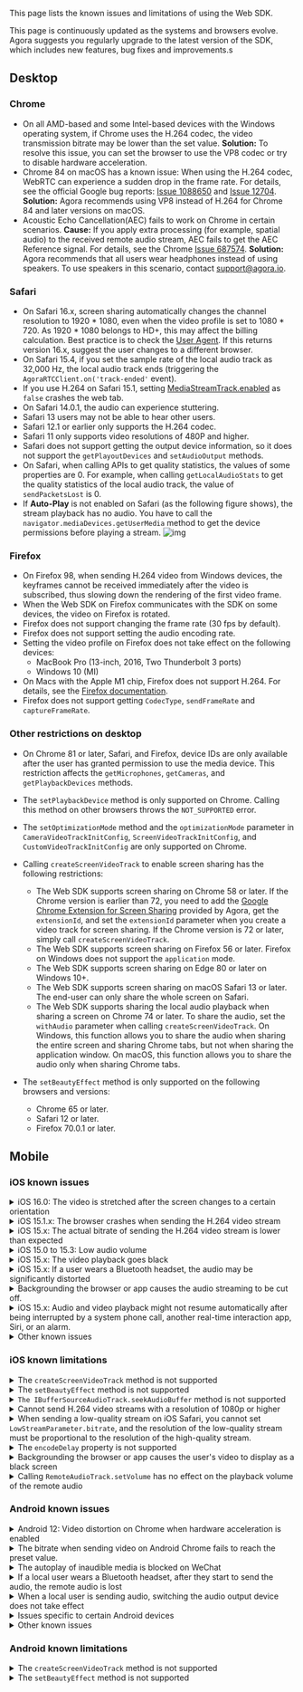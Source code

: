 <PlatformWrapper platform="web">

This page lists the known issues and limitations of using the Web SDK.

This page is continuously updated as the systems and browsers evolve. Agora suggests you regularly upgrade to the latest version of the SDK, which includes new features, bug fixes and improvements.s

## Desktop

<a name="chrome"></a>

### Chrome

- On all AMD-based and some Intel-based devices with the Windows operating system, if Chrome uses the H.264 codec, the video transmission bitrate may be lower than the set value.
 **Solution:** To resolve this issue, you can set the browser to use the VP8 codec or try to disable hardware acceleration.
- Chrome 84 on macOS has a known issue: When using the H.264 codec, WebRTC can experience a sudden drop in the frame rate. For details, see the official Google bug reports: [Issue 1088650](https://bugs.chromium.org/p/chromium/issues/detail?id=1203206&can=2&q=webrtc%20drop%20component%3ABlink%3EWebRTC%3EVideo) and [Issue 12704](https://bugs.chromium.org/p/webrtc/issues/detail?id=12704#c3).
 **Solution:** Agora recommends using VP8 instead of H.264 for Chrome 84 and later versions on macOS.
- Acoustic Echo Cancellation(AEC) fails to work on Chrome in certain scenarios.
 **Cause:** If you apply extra processing (for example, spatial audio) to the received remote audio stream, AEC fails to get the AEC Reference signal. For details, see the Chrome [Issue 687574](https://bugs.chromium.org/p/chromium/issues/detail?id=687574).
**Solution:** Agora recommends that all users wear headphones instead of using speakers. To use speakers in this scenario, contact [support@agora.io](mailto:support@agora.io).

<a name="safari"></a>

### Safari

- On Safari 16.x, screen sharing automatically changes the channel resolution to 1920 * 1080, even when the
  video profile is set to 1080 * 720. As 1920 * 1080 belongs to HD+, this may affect the billing calculation. Best
  practice is to check the [User Agent](https://developer.mozilla.org/en-US/docs/Web/HTTP/Headers/User-Agent). If
  this returns version 16.x, suggest the user changes to a different browser.
- On Safari 15.4, if you set the sample rate of the local audio track as 32,000 Hz, the local audio track ends (triggering the `AgoraRTCClient.on('track-ended'` event).
- If you use H.264 on Safari 15.1, setting [MediaStreamTrack.enabled](https://developer.mozilla.org/en-US/docs/Web/API/MediaStreamTrack/enabled) as `false` crashes the web tab.
- On Safari 14.0.1, the audio can experience stuttering.
- Safari 13 users may not be able to hear other users.
- Safari 12.1 or earlier only supports the H.264 codec.
- Safari 11 only supports video resolutions of 480P and higher.
- Safari does not support getting the output device information, so it does not support the `getPlayoutDevices` and `setAudioOutput` methods.
- On Safari, when calling APIs to get quality statistics, the values of some properties are 0. For example, when calling `getLocalAudioStats` to get the quality statistics of the local audio track, the value of `sendPacketsLost` is 0.
- If **Auto-Play** is not enabled on Safari (as the following figure shows), the stream playback has no audio. You have to call the `navigator.mediaDevices.getUserMedia` method to get the device permissions before playing a stream.
  ![img](https://web-cdn.agora.io/docs-files/1591078696865)

<a name="firefox"></a>

### Firefox

- On Firefox 98, when sending H.264 video from Windows devices, the keyframes cannot be received immediately after the video is subscribed, thus slowing down the rendering of the first video frame.
- When the Web SDK on Firefox communicates with the SDK on some devices, the video on Firefox is rotated.
- Firefox does not support changing the frame rate (30 fps by default).
- Firefox does not support setting the audio encoding rate.
- Setting the video profile on Firefox does not take effect on the following devices:
   - MacBook Pro (13-inch, 2016, Two Thunderbolt 3 ports)
   - Windows 10 (MI)
- On Macs with the Apple M1 chip, Firefox does not support H.264. For details, see the [Firefox documentation](https://bugzilla.mozilla.org/show_bug.cgi?id=1686470).
- Firefox does not support getting `CodecType`, `sendFrameRate` and `captureFrameRate`.

### Other restrictions on desktop

- On Chrome 81 or later, Safari, and Firefox, device IDs are only available after the user has granted permission to use the media device. This restriction affects the `getMicrophones`, `getCameras`, and `getPlaybackDevices` methods.
- The `setPlaybackDevice` method is only supported on Chrome. Calling this method on other browsers throws the `NOT_SUPPORTED` error.
- The `setOptimizationMode` method and the `optimizationMode` parameter in `CameraVideoTrackInitConfig`, `ScreenVideoTrackInitConfig`, and `CustomVideoTrackInitConfig` are only supported on Chrome.
- Calling `createScreenVideoTrack` to enable screen sharing has the following restrictions:
   - The Web SDK supports screen sharing on Chrome 58 or later. If the Chrome version is earlier than 72, you need to add the [Google Chrome Extension for Screen Sharing](../basic-features/screensharing#screen-sharing-on-chrome) provided by Agora, get the `extensionId`, and set the `extensionId` parameter when you create a video track for screen sharing. If the Chrome version is 72 or later, simply call `createScreenVideoTrack`.
   - The Web SDK supports screen sharing on Firefox 56 or later. Firefox on Windows does not support the `application` mode.
   - The Web SDK supports screen sharing on Edge 80 or later on Windows 10+.
   - The Web SDK supports screen sharing on macOS Safari 13 or later. The end-user can only share the whole screen on Safari.
   - The Web SDK supports sharing the local audio playback when sharing a screen on Chrome 74 or later. To share the audio, set the `withAudio` parameter when calling `createScreenVideoTrack`. On Windows, this function allows you to share the audio when sharing the entire screen and sharing Chrome tabs, but not when sharing the application window. On macOS, this function allows you to share the audio only when sharing Chrome tabs.
- The `setBeautyEffect` method is only supported on the following browsers and versions:

   - Chrome 65 or later.
   - Safari 12 or later.
   - Firefox 70.0.1 or later.

## Mobile

### iOS known issues

<details>
<summary>iOS 16.0: The video is stretched after the screen changes to a certain orientation</summary>

**Impact**: All browsers and apps that use WKWebView on iOS 16.0, such as Safari and Chrome.

**Reason**: Due to the regression of the WebRTC module of WebKit on iOS 16.0, RTP streaming with coordination of video orientation (CVO) does not work properly, which causes the video to be stretched after rotation.

**Workaround**: Agora recommends that you add a prompt to remind users of this issue.

</details>

<details>
<summary>iOS 15.1.x: The browser crashes when sending the H.264 video stream</summary>

**Impact**: All browsers and apps that use WKWebView on iOS 15.1.x, such as Safari and Chrome.

**Details**: If you set `codec` as `'h264'` when calling `createClient`, the browsers on iOS 15.1.x crash after you send the video stream.

**Reason**: This issue happens due to the regression of the WebKit video encoder on iOS 15.1.x. For details, see [WebKit Bug 231505](https://bugs.webkit.org/show_bug.cgi?id=231505).

**Workaround**: Use the VP8 codec for video encoding.

```javascript
createClient({codec:'vp8', mode})
```
</details>

<details>
<summary>iOS 15.x: The actual bitrate of sending the H.264 video stream is lower than expected</summary>

**Impact**: Safari on iOS 15.x

**Reason**: The issue occurs because **WebRTC H264 LowLatency encoder** is enabled by default for Safari on iOS 15.x. For details, see [Webkit bug 238366](https://bugs.webkit.org/show_bug.cgi?id=238366).

**Workaround**: The following workarounds are available:
- Use the VP8 codec for video encoding. The sample code is as follows:

  ```javascript
  createClient({codec:'vp8', mode})
  ```
- On the iOS device, go to **Settings** > **Safari** > **Advanced** > **Experimental Features**, and disable **WebRTC H264 LowLatency encoder**.
</details>

<details>
   <summary>iOS 15.0 to 15.3: Low audio volume</summary>

**Impact**: All browsers and apps that use WKWebView on iOS 15.0 to 15.3, such as Safari and Chrome.

**Details**: On iOS 15.0 to 15.3, after the local user subscribes to the `RemoteAudioTrack` and plays it, sometimes the audio is routed to the earpiece instead of the speaker, and the volume that the local user hear may be very low.

**Reason**: This issue happens due to the regression of the WebKit audio module on iOS 15.0 to 15.3. For details, see [ WebKit Bug 230902](https://bugs.webkit.org/show_bug.cgi?id=230902).

**Workaround**: On iOS 15.0 to 15.3, use `WebAudio` to play the audio, and use `GainNode` to increase the audio volume level. Use the following workaround:
1. Upgrade to the Web SDK 4.9.0 or later versions.
2. Set the SDK private parameter `REMOTE_AUDIO_TRACK_USES_WEB_AUDIO` as `true`. The SDK uses `WebAudio` to play the remote audio stream. Sample code:
   ```javascript
   function isIOS15(ua){
       // Use UA to judge whether the iOS version is 15
   }

   if(isIOS15(navigator.userAgent)){
       // If you are using Typescript, add the "@ts-ignore" tag before calling setParameter
       // @ts-ignore
       AgoraRTC.setParameter("REMOTE_AUDIO_TRACK_USES_WEB_AUDIO", true);
   }
   ```
</details>

<details>
<summary>iOS 15.x: The video playback goes black</summary>

**Impact**: All browsers and apps that use WKWebView on iOS 15.x, such as Safari and Chrome.

**Details**: On iOS 15.x, if you play the video in DOM node and add some CSS properties (such as `transform` and `animation`) to the` video` element or its parent element, or if you change the CSS properties to redraw the video rendering area, sometimes the video goes black.

**Reason**: This issue happens due to the regression of the WebKit video renderer on iOS 15.x. For details, see [WebKit Bug 230902](https://bugs.webkit.org/show_bug.cgi?id=230902).

**Workaround**: Upgrade to the Web SDK v4.7.3 or later and minimize changes to the CSS properties of the `video` element and its parent elements.
</details>


<details>
<summary>iOS 15.x: If a user wears a Bluetooth headset, the audio may be significantly distorted</summary>

**Impact**: All browsers and apps that use WKWebView on iOS 15.x, such as Safari and Chrome.

**Reason**: This issue happens due to the regression of the WebKit audio playback module on iOS 15.x. For details, see [WebKit Bug 231422](https://bugs.webkit.org/show_bug.cgi?id=231422).

**Workaround**: Agora recommends that you add a prompt to remind users of possible audio distortion issues when they use a Bluetooth headset.
</details>

<details>
<summary>Backgrounding the browser or app causes the audio streaming to be cut off.</summary>
<p>

**Impact**: 
- Safari on iOS 15.x.
- Browsers and apps that use WKWebView (such as Chrome) on iOS 14.4 to iOS 15.x.
</p>
<p>

**Reason**: 
- For Safari: This happens primarily due to this WebKit [bug](https://bugs.webkit.org/show_bug.cgi?id=231105). After the browser switches to the background, the `AudioContext` of `WebAudio` stops processing audio.
- For browsers and apps using WKWebView: This happens because iOS `WKWebView` prohibits microphone usage while in the background. For details, see [Microphone gets muted in background](https://developer.apple.com/forums/thread/689182).
</p>
<p>

**Workaround**: Currently there is no workaround for browsers and apps using WKWebView. For Safari on iOS 15.x, you can follow these steps to avoid this issue:
1. Upgrade to the Web SDK v4.7.3 or later versions.
2. When calling `createMicrophoneAudioTrack`, set `bypassWebAudio` as `true`. The Web SDK directly publishes the local audio stream without processing it through `WebAudio`.

   ```javascript
   const localAudioTrack = await AgoraRTC.createMicrophoneAudioTrack({bypassWebAudio: true});
   ```

   > Note that this workaround has a side effect. After applying this workaround, the audio mixing function (`MixingAudioTrack`) in the SDK fails.
</p>
</details>

<details>
<summary>iOS 15.x: Audio and video playback might not resume automatically after being interrupted by a system phone call, another real-time interaction app, Siri, or an alarm.</summary>

**Impact**: All browsers and apps that use WKWebView on iOS 15.x, such as Safari and Chrome.

**Reason**: Such interruptions can cause the state of the `video` and `audio` elements to be `paused`. After the interruption finishes, the state cannot be automatically switched back to `playing`, and even calling `HTMLMediaElement.play` cannot resume the media playback. See the WebKit bug [232599](https://bugs.webkit.org/show_bug.cgi?id=232599) and [226698](https://bugs.webkit.org/show_bug.cgi?id=226698) for more details.
**Workaround**: Upgrade to the Web SDK v4.7.3 or later versions. The SDK attempts to resume media playback after the interruption. Agora recommends that you add a prompt that instructs users to refresh the page.
</details>

<details>
<summary>Other known issues</summary>

- The volume of a remote user can change randomly on iOS 13 and 14.
- Switching between the front and rear cameras can momentarily rotate the video.
- The audio routing can change randomly. Sometimes, the audio is routed to the speakerphone when a headset is connected or to the earpiece when no headset is connected.
- If you call `getUserMedia` twice to get two tracks of the same media type, the first track goes muted or black.
- After a user switches to another app that uses the microphone or camera (such as Siri or Skype) and then switches back, the audio sampling or video capture fails.
</details>

### iOS known limitations

<details>
<summary>The <code>createScreenVideoTrack</code> method is not supported</summary>

Reason: iOS Safari and WKWebView do not support the `mediaDevices.getDisplayMedia` method.
</details>

<details>
<summary>The <code>setBeautyEffect</code> method is not supported</summary>

Reason: WebGL is not well supported on iOS Safari and WKWebView, and the image enhancement algorithm can reduce the system performance below acceptable levels.
</details>

<details>
<summary><code>The IBufferSourceAudioTrack.seekAudioBuffer</code> method is not supported</summary>

Reason: `WebAudio` on iOS does not support this method.
</details>

<details>
<summary>Cannot send H.264 video streams with a resolution of 1080p or higher</summary>

Reason: The Web SDK uses the H.264 Baseline Profile for negotiation, so encoding and sending a video stream with a resolution of 1080p or higher is not supported on iOS.
</details>

<details>
<summary>When sending a low-quality stream on iOS Safari, you cannot set <code>LowStreamParameter.bitrate</code>, and the resolution of the low-quality stream must be proportional to the resolution of the high-quality stream.</summary>

Reason: iOS Safari and WkWebView do not support setting the frame rate with the `RTCRTPSender.setParameters` method. After compressing the resolution with the `scaleResolutionDownBy` property, the resolution of the low-quality stream stays proportional to the resolution of the high-quality stream.
</details>

<details>
<summary>The <code>encodeDelay</code> property is not supported</summary>

Reason: The `encodeDelay` property cannot be calculated through the `getStats` method of WebRTC on iOS.
</details>

<details>
<summary>Backgrounding the browser or app causes the user's video to display as a black screen</summary>

Reason: iOS `AVCaptureSession` prohibits camera usage while in the background. For details, see [AVCaptureSessionInterruptionReason](https://developer.apple.com/documentation/avfoundation/avcapturesessioninterruptionreason/avcapturesessioninterruptionreasonvideodevicenotavailableinbackground?preferredLanguage=occ) or [Chromium issue 4294](https://bugs.chromium.org/p/webrtc/issues/detail?id=4294).
</details>

<details>
<summary> Calling <code>RemoteAudioTrack.setVolume</code> has no effect on the playback volume of the remote audio</summary>

Reason: iOS and iOS WebView do not support setting the volume of a media object through the `HTMLMediaElement.volume` property.
</details>


### Android known issues

<details>
<summary>Android 12: Video distortion on Chrome when hardware acceleration is enabled</summary>

**Impact**: The Chrome browser or Chromium kernel browser 97 or earlier on certain devices with Android 12, such as Pixel 3 and Pixel 4.

**Details**: If the Chrome browser on Android 12 enables the WebRTC `H264` or `VP8` hardware acceleration by default, video distortion can occur.

**Reason**: This issue happens due to the regression of the Chromium WebRTC video encoder. For details, see [Chromium issue 1237677](https://bugs.chromium.org/p/chromium/issues/detail?id=1237677).

**Workaround**: Chrome 97 fixed this issue. You can instruct users to upgrade to Chrome 97 or later versions.
</details>

<details>
<summary>The bitrate when sending video on Android Chrome fails to reach the preset value.</summary>

**Scope**: Certain Android devices, such as Xiaomi and OnePlus.

**Reason**: This is a hardware encoder issue. The bitrate fails to reach the preset value at a specific video encoding frame rate.

**Workaround**: In most cases, the bitrate is relatively lower when the frame rate is set as 15 fps. If you set the frame rate as 30 fps, the bitrate increases. So Agora recommends trying to set the frame rate as 30 fps when encountering a bitrate issue. However, setting the frame rate as fps may cause performance issues.
</details>

<details>
<summary>The autoplay of inaudible media is blocked on WeChat</summary>

**Impact**: The WeChat browser using Chromium 89 kernel

**Details**: The autoplay of inaudible media is blocked. Even after the user interacts with the webpage to resume the video playback, the autoplay block is still not removed.

**Reason**: This issue happens because the WeChat browser implements a custom autoplay policy.

**Workaround**: Follow these steps to avoid this issue:
1. Upgrade to the Web SDK v4.6.0 or later versions.
2. Listen to the `AgoraRTC.onAutoplayFailed` event. Instruct the user to click on the page to resume playback:

   ```javascript
   AgoraRTC.onAutoplayFailed = ()=>{
       document.alert('Please click the page to resume playback');
   }
   ```
</details>

<details>
<summary>If a local user wears a Bluetooth headset, after they start to send the audio, the remote audio is lost</summary>

**Scope**: Certain Xiaomi and OnePlus devices

**Details**: If a local user wears a Bluetooth headset, when the Bluetooth headset starts capturing the audio, there is a possibility that the remote audio is lost.

**Reason**: It may be due to the audio issue on Chromium regarding the profile switch of the Bluetooth.

**Workaround**: Agora recommends that you add a prompt to remind users of possible audio-loss issues when they use a Bluetooth headset.
</details>

<details>
<summary>When a local user is sending audio, switching the audio output device does not take effect</summary>


**Scope**: Chromium-based browsers on Android devices


**Details**: When a local users is sending audio, if the user switches from using the speaker to using a Bluetooth headset, the remote audio still comes from the speaker.


**Reason**: The audio routing on Android devices is controlled by the Android operating system and cannot be fixed at Chromium's level. For details, see [Chromium issue 1317548](https://bugs.chromium.org/p/chromium/issues/detail?id=1317548&q=bluetooth&can=2)。
</details>


<details>
<summary>Issues specific to certain Android devices</summary>

- On devices equipped with **MediaTek chips**, the Web SDK cannot encode and send video streams in H.264.
- On devices equipped with Huawei **HiSilicon Kirin** chips, if you use Chrome versions earlier than 88, the Web SDK cannot encode and send video streams in H.264.
- When receiving video streams on Chrome on **OnePlus 6**, if the screen turns off, the video can freeze.
- **Harmony OS** does not support sending the video stream of 180p.
</details>

<details>
<summary>Other known issues</summary>

- On some Android devices, the device labels might not be available.
- On some Android devices, tracks can end if the audio and video streams are interrupted by system phone calls or other audio or video calling apps. To resume the call, the Web SDK needs to re-capture the audio and video.
- On Android Chrome, the Web SDK cannot send high-quality and low-quality streams in H.264.
- On Android Chrome earlier than 90, the volume obtained by `getVolumeLevel` is 0, but the user can hear the audio.
- On Android system Webview versions from 55 to 75, the `decodeFrameRate` property stays 0.
</details>

### Android known limitations

<details>
<summary>The <code>createScreenVideoTrack</code> method is not supported</summary>

Reason: The `mediaDevices.getDisplayMedia` method is not implemented on mobile browsers and WkWebView.
</details>

<details>
<summary>The <code>setBeautyEffect</code> method is not supported</summary>

Reason: The image enhancement algorithm can reduce the system performance of mobile devices below acceptable levels.
</details>

</PlatformWrapper>
